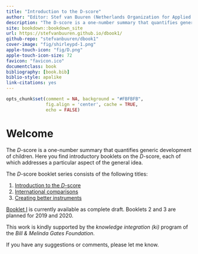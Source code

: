 --- 
title: "Introduction to the D-score"
author: "Editor: Stef van Buuren (Netherlands Organization for Applied Scientific Research TNO, Leiden)"
description: "The D-score is a one-number summary that quantifies generic development of children, closely modelled after body measurements like height and weight. This booklet is an accessible introduction to the D-score. The text illustrates the main concepts with real data collected on the Dutch Development Instrument for children aged 0-2 years."
site: bookdown::bookdown_site
url: https://stefvanbuuren.github.io/dbook1/
github-repo: "stefvanbuuren/dbook1"
cover-image: "fig/shirleypd-1.png"
apple-touch-icon: "fig/D.png"
apple-touch-icon-size: 72
favicon: "favicon.ico"
documentclass: book
bibliography: [book.bib]
biblio-style: apalike
link-citations: yes
---

```{r initbook, include = FALSE}
opts_chunk$set(comment = NA, background = "#FBFBFB",
               fig.align = 'center', cache = TRUE, 
               echo = FALSE)
```

# Welcome {-}

The $D$-score is a one-number summary that quantifies generic
development of children. Here you find introductory booklets on the
$D$-score, each of which addresses a particular aspect of the general
idea.

The $D$-score booklet series consists of the following titles:

1. [Introduction to the $D$-score](https://stefvanbuuren.github.io/dbook1/)
2. [International comparisons](https://stefvanbuuren.github.io/dbook2/)
3. [Creating better instruments](https://stefvanbuuren.github.io/dbook3/)

[Booklet I](https://stefvanbuuren.github.io/dbook1/) is currently
available as complete draft. Booklets 2 and 3 are planned for 2019 and
2020.

This work is kindly supported by the *knowledge integration (ki)*
program of the *Bill & Melinda Gates Foundation*.

If you have any suggestions or comments, please let me know.
